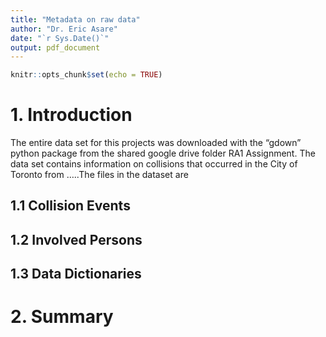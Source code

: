```yaml
---
title: "Metadata on raw data"
author: "Dr. Eric Asare"
date: "`r Sys.Date()`"
output: pdf_document
---
```


```r
knitr::opts_chunk$set(echo = TRUE)
```

# 1. Introduction

The entire data set for this projects was downloaded with the "gdown" python package from the shared google drive folder RA1 Assignment. The data set contains information on collisions that occurred in the City of Toronto from .....The files in the dataset are 

## 1.1 Collision Events


## 1.2 Involved Persons


## 1.3 Data Dictionaries

# 2. Summary